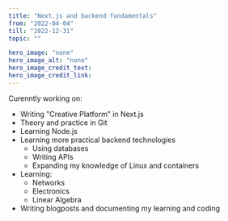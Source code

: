---
title: "Next.js and backend fundamentals"
from: "2022-04-04"
till: "2022-12-31"
topic: ""

hero_image: "none"
hero_image_alt: "none"
hero_image_credit_text: 
hero_image_credit_link: 
---

Curenntly working on:
- Writing "Creative Platform" in Next.js
- Theory and practice in Git
- Learning Node.js 
- Learning more practical backend technologies
    - Using databases
    - Writing APIs
    - Expanding my knowledge of Linux and containers
- Learning:
    - Networks
    - Electronics
    - Linear Algebra
- Writing blogposts and documenting my learning and coding